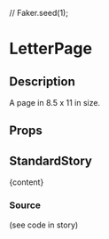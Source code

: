//
Faker.seed(1);

<Meta title="general/letter-page" component={LetterPage} />

# LetterPage

## Description
A page in 8.5 x 11 in size.

## Props
<Props of={LetterPage} />

## StandardStory

<Preview>
	<Story name="standard">
		<LetterPage style={{ padding: "8mm", border: "1px solid black" }}>
			<p>{content}</p>
		</LetterPage>
	</Story>
</Preview>

### Source
(see code in story)
